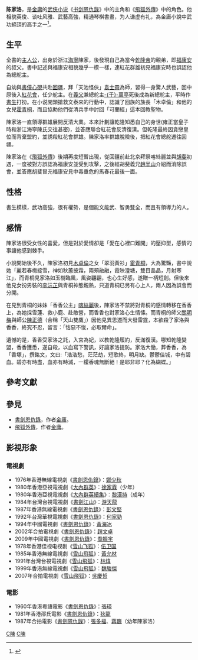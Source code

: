 {{Otheruses|陳家洛 (香港)|subject=金庸小說的人物|other=同名的政治人物}}
{{金庸人物
|称呼=陈总舵主
|姓名=陈家洛
|化名=陸嘉成
|小说=[[书剑恩仇錄|书剑恩仇錄]]
|门派=[[红花会|红花会]]
|头衔=总舵主
|师父=[[袁士霄|袁士霄]]
|血缘=[[于萬亭|-{于}-萬亭]]（义父）<br />[[陳世倌|陳世倌]]（生父）<br />[[徐潮生|徐潮生]]（生母）<br />[[乾隆帝|乾隆帝]]（兄長）<br/>[[福康安|福康安]]（姪子）
|武功=[[醉拳|醉拳]]<br>[[查拳|查拳]]<br>[[綿掌|綿掌]]<br>[[少林拳|少林拳]]<br>[[太極拳|太極拳]]<br>[[鷹爪功|鷹爪功]]<br>[[武當長拳|武當長拳]]<br>[[百花错拳|百花错拳]]<br>[[大擒拿手|大擒拿手]]<br>[[岳家散手|岳家散手]]<br>[[庖丁解牛掌|庖丁解牛掌]]<br>[[八卦掌|八卦掌]]<br>[[五行連環拳|五行連環拳]]<br>[[分筋錯骨手|分筋錯骨手]]<br>[[金剛伏魔刀法|金剛伏魔刀法]]
|兵器=[[剑盾|剑盾]]<br>[[珠索|珠索]]<br>[[圍棋子|圍棋子]]（暗器）
}}
'''陈家洛'''，是[[金庸|金庸]]的[[武侠小说|武侠小说]]《[[书剑恩仇錄|书剑恩仇錄]]》中的主角和《[[飛狐外傳|飛狐外傳]]》中的角色。他相貌英俊、谈吐风雅、武藝高強，精通琴棋書畫，为人谦虚有礼，為金庸小說中武功絕頂的高手之一<ref>{{cite book |title=勇闖金庸的西域江湖 |date=2013年2月25日 |publisher=大喜文化 |isbn=978-986-89006-0-8 |language=zh-TW}}</ref>。

==生平==
全書的[[主人公|主人公]]，出身於浙江[[海寧|海寧]]陳家，後發現自己為當今[[乾隆帝|乾隆帝]]的親弟，即[[福康安|福康安]]的叔父。書中記述與福康安相貌幾乎一模一樣，連紅花群雄初見福康安時也誤認他為總舵主。

自幼與[[書僮|書僮]][[心硯|心硯]]共赴[[回疆|回疆]]，拜「天池怪俠」[[袁士霄|袁士霄]]為師，習得一身驚人武藝，回中原後入[[紅花會|紅花會]]，任少舵主。在[[義父|義父]]兼總舵主[[于萬亭|-{于}-萬亭]]死後成為新總舵主，平時作[[書生|書生]]打扮。在小说開頭搶救文泰來的行動中，認識了回族的族長「木卓倫」和他的女兒[[霍青桐|霍青桐]]，而且協助他們從清兵手中討回「可蘭經」這本回教聖物。

陳家洛一直領導群雄展開反清大業。本來計劃讓乾隆知悉自己的身世(雍正當皇子時和浙江海寧陳氏交往甚密)，並答應聯合紅花會反清復漢。但乾隆最終因貪戀皇位而背棄盟約，並誘殺紅花會群雄。陳家洛率群雄脫險後，把紅花會總舵遷往回疆。

陳家洛在《[[飛狐外傳|飛狐外傳]]》後期再度短暫出現，從回疆前赴北京拜祭喀絲麗並與[[胡斐|胡斐]]初遇，一度被對方誤認為福康安並受到攻擊，之後經胡斐義兄[[趙半山|趙半山]]介紹而消除誤會，並答應胡斐冒充福康安見中毒垂危的馬春花最後一面。

==性格==
書生模樣，武功高強，很有權勢，是個能文能武、智勇雙全，而且有領導力的人。

==感情==
陳家洛很受女性的喜愛，但是對於愛情卻是「愛在心裡口難開」的壓抑型，感情的事讓他感到棘手。

小說開始後不久，陳家洛初見[[木卓倫|木卓倫]]之女「翠羽黃衫」[[霍青桐|霍青桐]]，大為驚豔，書中說她「麗若春梅綻雪，神如秋蕙披霜，兩頰融融，霞映澄塘，雙目晶晶，月射寒江」，而青桐見家洛如玉樹臨風，風姿翩翩，也心生好感，遂贈一柄短劍。但後來他見女扮男裝的[[李沅芷|李沅芷]]與青桐神態親熱，只道青桐已另有心上人，兩人因為誤會而分開。

在見到青桐的妹妹「香香公主」[[喀絲麗|喀絲麗]]後，陳家洛不禁將對青桐的感情轉移在香香上，為她採雪蓮、救小鹿、赴敵營，而香香也對家洛心生情愫。而青桐的師父[[關明梅|關明梅]]與師公[[陳正德|陳正德]]（合稱「天山雙鷹」）因他見異思遷而大發雷霆，本欲殺了家洛與香香，終究不忍，留言：「怙惡不悛，必取爾命」。

遺憾的是，香香受家洛之託，入宮為妃，以教乾隆履約，反滿復漢。哪知乾隆變盟，香香獲悉，遂自殺，以血寫下警訊，好讓家洛提防。家洛大慟，葬香香，為「香塚」，撰銘文，文曰:「浩浩愁，茫茫劫，短歌終，明月缺。鬱鬱佳城，中有碧血。碧亦有時盡，血亦有時滅，一縷香魂無斷絕！是耶非耶？化為蝴蝶。」

== 參考文獻 ==

== 參見 ==
*[[書劍恩仇錄|書劍恩仇錄]]，作者[[金庸|金庸]]。
*[[飛狐外傳|飛狐外傳]]，作者[[金庸|金庸]]。

== 影視形象 ==
===電視劇===
* 1976年香港無線電視劇《[[書劍恩仇錄|書劍恩仇錄]]》：[[鄭少秋|鄭少秋]] 
* 1980年香港亞視電視劇《[[大內群英|大內群英]]》：[[徐家霖|徐家霖]]（少年） 
* 1980年香港亞視電視劇《[[大內群英續集|大內群英續集]]》：[[黎漢持|黎漢持]]（成年） 
* 1984年台灣台視電視劇《[[書劍江山|書劍江山]]》：[[游天龍|游天龍]] 
* 1987年香港無線電視劇《[[書劍恩仇錄|書劍恩仇錄]]》：[[彭文堅|彭文堅]] 
* 1992年台灣華視電視劇《[[書劍恩仇錄|書劍恩仇錄]]》：[[何家勁|何家勁]]
* 1994年中國電視劇《[[書劍恩仇錄|書劍恩仇錄]]》：[[黃海冰|黃海冰]] 
* 2002年合拍電視劇《[[書劍恩仇錄|書劍恩仇錄]]》：[[趙文卓|趙文卓]] 
* 2009年中國電視劇《[[書劍恩仇錄|書劍恩仇錄]]》：[[喬振宇|喬振宇]] 
* 1978年香港佳视电视剧《[[雪山飞狐|雪山飞狐]]》：[[伍卫国|伍卫国]] 
* 1985年香港無線電視劇《[[雪山飛狐|雪山飛狐]]》：[[黃允材|黃允材]] 
* 1991年台灣台視電視劇《[[雪山飛狐|雪山飛狐]]》：[[林煒|林煒]] 
* 1999年香港無線電視劇《[[雪山飛狐|雪山飛狐]]》：[[魏駿傑|魏駿傑]] 
* 2007年合拍電視劇《[[雪山飛狐|雪山飛狐]]》：[[吳慶哲|吳慶哲]] 

===電影===
* 1960年香港粵語電影《[[書劍恩仇錄|書劍恩仇錄]]》：[[張瑛|張瑛]] 
* 1981年香港邵氏電影《[[書劍恩仇錄|書劍恩仇錄]]》：[[狄龍|狄龍]] 
* 1987年合拍電影《[[書劍恩仇錄|書劍恩仇錄]]》：[[張多福|張多福]]、[[蔣巍|蔣巍]]（幼年陳家洛） 

{{書劍恩仇錄}}

[[Category:書劍恩仇錄角色|C陳]]
[[Category:飛狐外傳角色|C陳]]